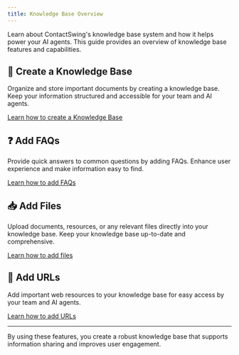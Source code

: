 ```yaml
---
title: Knowledge Base Overview
---
```


Learn about ContactSwing's knowledge base system and how it helps power your AI agents. This guide provides an overview of knowledge base features and capabilities.

## 📁 Create a Knowledge Base
Organize and store important documents by creating a knowledge base. Keep your information structured and accessible for your team and AI agents.

[Learn how to create a Knowledge Base](../knowledge-base/createkb)

## ❓ Add FAQs
Provide quick answers to common questions by adding FAQs. Enhance user experience and make information easy to find.

[Learn how to add FAQs](../knowledge-base/addfaqs)

## 📥 Add Files
Upload documents, resources, or any relevant files directly into your knowledge base. Keep your knowledge base up-to-date and comprehensive.

[Learn how to add files](../knowledge-base/addfiles)

## 🔗 Add URLs
Add important web resources to your knowledge base for easy access by your team and AI agents.

[Learn how to add URLs](../knowledge-base/addurl)

---

By using these features, you create a robust knowledge base that supports information sharing and improves user engagement.
